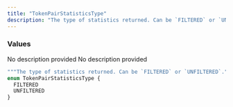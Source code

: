 ```yaml
---
title: "TokenPairStatisticsType"
description: "The type of statistics returned. Can be `FILTERED` or `UNFILTERED`."
---
```


### Values

<ResponseField name="FILTERED" type="enum">
  No description provided
</ResponseField>

<ResponseField name="UNFILTERED" type="enum">
  No description provided
</ResponseField>


```graphql TokenPairStatisticsType
"""The type of statistics returned. Can be `FILTERED` or `UNFILTERED`."""
enum TokenPairStatisticsType {
  FILTERED
  UNFILTERED
}
```
